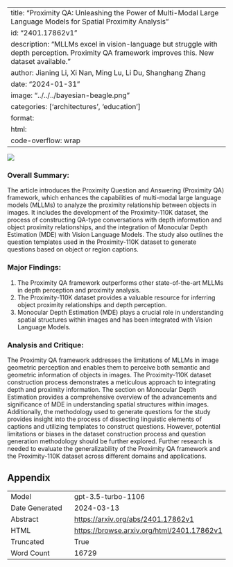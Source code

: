 
---
title: "Proximity QA: Unleashing the Power of Multi-Modal Large Language Models for Spatial Proximity Analysis"
id: "2401.17862v1"
description: "MLLMs excel in vision-language but struggle with depth perception. Proximity QA framework improves this. New dataset available."
author: Jianing Li, Xi Nan, Ming Lu, Li Du, Shanghang Zhang
date: "2024-01-31"
image: "../../../bayesian-beagle.png"
categories: ['architectures', 'education']
format:
  html:
    code-overflow: wrap
---

![](../../../bayesian-beagle.png)

### Overall Summary:

The article introduces the Proximity Question and Answering (Proximity QA) framework, which enhances the capabilities of multi-modal large language models (MLLMs) to analyze the proximity relationship between objects in images. It includes the development of the Proximity-110K dataset, the process of constructing QA-type conversations with depth information and object proximity relationships, and the integration of Monocular Depth Estimation (MDE) with Vision Language Models. The study also outlines the question templates used in the Proximity-110K dataset to generate questions based on object or region captions.

### Major Findings:
1. The Proximity QA framework outperforms other state-of-the-art MLLMs in depth perception and proximity analysis.
2. The Proximity-110K dataset provides a valuable resource for inferring object proximity relationships and depth perception.
3. Monocular Depth Estimation (MDE) plays a crucial role in understanding spatial structures within images and has been integrated with Vision Language Models.

### Analysis and Critique:
The Proximity QA framework addresses the limitations of MLLMs in image geometric perception and enables them to perceive both semantic and geometric information of objects in images. The Proximity-110K dataset construction process demonstrates a meticulous approach to integrating depth and proximity information. The section on Monocular Depth Estimation provides a comprehensive overview of the advancements and significance of MDE in understanding spatial structures within images. Additionally, the methodology used to generate questions for the study provides insight into the process of dissecting linguistic elements of captions and utilizing templates to construct questions. However, potential limitations or biases in the dataset construction process and question generation methodology should be further explored. Further research is needed to evaluate the generalizability of the Proximity QA framework and the Proximity-110K dataset across different domains and applications.

## Appendix

|          |          |
|----------|----------|
| Model     | gpt-3.5-turbo-1106       |
| Date Generated     | 2024-03-13       |
| Abstract | [https://arxiv.org/abs/2401.17862v1](https://arxiv.org/abs/2401.17862v1)        |
| HTML     | [https://browse.arxiv.org/html/2401.17862v1](https://browse.arxiv.org/html/2401.17862v1)       |
| Truncated       | True       |
| Word Count       | 16729       |